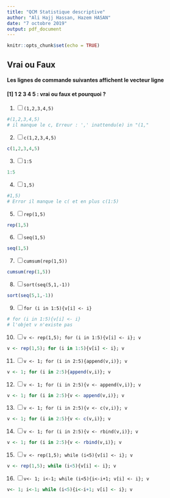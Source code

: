 ```yaml
---
title: "QCM Statistique descriptive"
author: "Ali Hajj Hassan, Hazem HASAN"
date: "7 octobre 2019"
output: pdf_document
---
```


```r
knitr::opts_chunk$set(echo = TRUE)
```


## Vrai ou Faux
#### Les lignes de commande suivantes affichent le vecteur ligne
#### [1] 1 2 3 4 5 : vrai ou faux et pourquoi ?
1. [ ] `(1,2,3,4,5)`
```r
#(1,2,3,4,5)
# il manque le c, Erreur : ',' inattendu(e) in "(1,"
```

2. [ ] `c(1,2,3,4,5)`
```r
c(1,2,3,4,5)
```

3. [ ] `1:5`
```r
1:5
```
4. [ ] `1,5)`
```r
#1,5)
# Error il manque le c( et en plus c(1:5)
```
5. [ ] `rep(1,5)`
```r
rep(1,5)
```
6. [ ] `seq(1,5)`
```r
seq(1,5)
```
7. [ ] `cumsum(rep(1,5))`
```r
cumsum(rep(1,5))
```
8. [ ] `sort(seq(5,1,-1))`
```r
sort(seq(5,1,-1))
```
9. [ ] `for (i in 1:5){v[i] <- i}`
```r
# for (i in 1:5){v[i] <- i}
# l'objet v n'existe pas
```
10. [ ] `v <- rep(1,5); for (i in 1:5){v[i] <- i}; v`
```r
v <- rep(1,5); for (i in 1:5){v[i] <- i}; v
```
11. [ ] `v <- 1; for (i in 2:5){append(v,i)}; v`
```r
v <- 1; for (i in 2:5){append(v,i)}; v
```
12. [ ] `v <- 1; for (i in 2:5){v <- append(v,i)}; v`
```r
v <- 1; for (i in 2:5){v <- append(v,i)}; v
```
13. [ ] `v <- 1; for (i in 2:5){v <- c(v,i)}; v`
```r
v <- 1; for (i in 2:5){v <- c(v,i)}; v
```
14. [ ] `v <- 1; for (i in 2:5){v <- rbind(v,i)}; v`
```r
v <- 1; for (i in 2:5){v <- rbind(v,i)}; v
```
15. [ ] `v <- rep(1,5); while (i<5){v[i] <- i}; v`
```r
v <- rep(1,5); while (i<5){v[i] <- i}; v
```
16. [ ] `v<- 1; i<-1; while (i<5){i<-i+1; v[i] <- i}; v`
```r
v<- 1; i<-1; while (i<5){i<-i+1; v[i] <- i}; v
```

